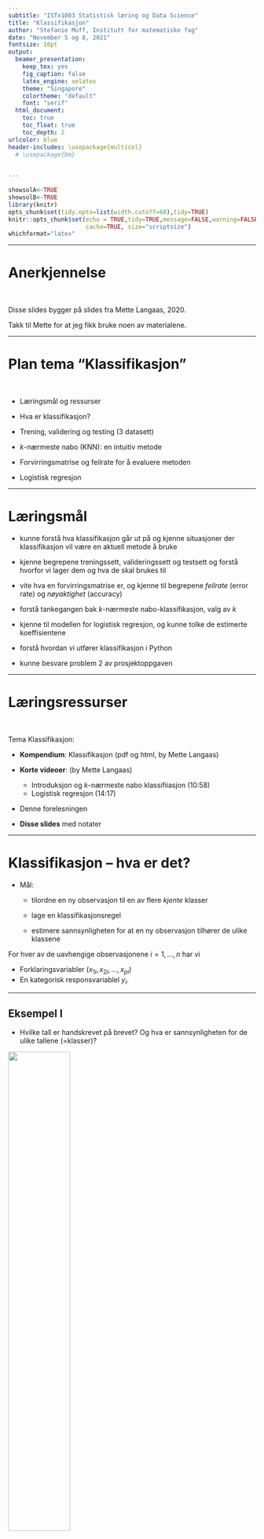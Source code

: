 ```yaml
---
subtitle: "ISTx1003 Statistisk læring og Data Science"
title: "Klassifikasjon"
author: "Stefanie Muff, Institutt for matematiske fag"
date: "November 5 og 8, 2021"
fontsize: 10pt
output:
  beamer_presentation:
    keep_tex: yes
    fig_caption: false
    latex_engine: xelatex
    theme: "Singapore"
    colortheme: "default"
    font: "serif"
  html_document:
    toc: true
    toc_float: true
    toc_depth: 2
urlcolor: blue
header-includes: \usepackage{multicol}
  # \usepackage{bm}
 

---
```


```r
showsolA<-TRUE
showsolB<-TRUE
library(knitr)
opts_chunk$set(tidy.opts=list(width.cutoff=68),tidy=TRUE)
knitr::opts_chunk$set(echo = TRUE,tidy=TRUE,message=FALSE,warning=FALSE,strip.white=TRUE,prompt=FALSE,
                      cache=TRUE, size="scriptsize")
whichformat="latex"
```

--- 

# Anerkjennelse

$~$

Disse slides bygger på slides fra Mette Langaas, 2020.


Takk til Mette for at jeg fikk bruke noen av materialene.

---

# Plan tema "Klassifikasjon"

$~$

* Læringsmål og ressurser

* Hva er klassifikasjon?

* Trening, validering og testing (3 datasett)

* $k$-nærmeste nabo (KNN): en intuitiv metode

* Forvirringsmatrise og feilrate for å evaluere metoden

* Logistisk regresjon



---

# Læringsmål

* kunne forstå hva klassifikasjon går ut på og kjenne situasjoner der klassifikasjon vil være en
aktuell metode å bruke

* kjenne begrepene treningssett, valideringssett og testsett og forstå hvorfor vi lager dem og hva de skal brukes til

* vite hva en forvirringsmatrise er, og kjenne til begrepene
_feilrate_ (error rate) og _nøyaktighet_ (accuracy)

* forstå tankegangen bak $k$-nærmeste nabo-klassifikasjon, valg av $k$

* kjenne til modellen for logistisk regresjon, og kunne tolke
de estimerte koeffisientene

* forstå hvordan vi utfører klassifikasjon i Python

* kunne besvare problem 2 av prosjektoppgaven

--- 

# Læringsressurser

\vspace{2mm}

$~$

Tema Klassifikasjon:

\vspace{2mm}


* **Kompendium**: Klassifikasjon (pdf og html, by Mette Langaas)

* **Korte videoer**: (by Mette Langaas)
  * Introduksjon og $k$-nærmeste nabo klassifiiasjon (10:58)
  * Logistisk regresjon (14:17)
 
* Denne forelesningen

* **Disse slides** med notater

---

# Klassifikasjon -- hva er det?

* Mål: 

  * tilordne en ny observasjon til en av flere _kjente_ klasser

  * lage en klassifikasjonsregel

  * estimere sannsynligheten for at en ny observasjon tilhører de ulike klassene
  
\vspace{2mm}

For hver av de uavhengige observasjonene $i=1,\ldots,n$ har vi

* Forklaringsvariabler $(x_{1i},x_{2i},\ldots,x_{pi})$
* En kategorisk responsvariablel $y_i$.

--- 

## Eksempel I

\vspace{2mm}

* Hvilke tall er handskrevet på brevet? Og hva er sannsynligheten for de ulike tallene (=klasser)?
\vspace{2mm}

\centering
![](mnist.jpeg){width=50%}

\vspace{4mm}

\flushleft



* Kommer en gitt kunde til å betale tilbake lånet sitt?

\vspace{2mm}


* Prognose om noen blir syk (hjertesykdom, kreft...) og sannsynligheten for det.


---

## Eksempel II

$~$

Problem 2 i prosjektet:

\vspace{2mm}

"Spam eller ham?" Spam filter: Klassifikasjon for å finne ut om en e-post er spam eller ikke (="ham").  

\vspace{2mm}

Binær: Respons variable er "ja"/"nei" (1/0).
 
\vspace{2mm}

---

## Syntetisk eksempel

$~$

* Et datasett med folgende struktur: $(x_{1i},x_{2i},y_i)$.
\vspace{2mm}

```r
library(mvtnorm)
library(caret)
library(MASS)
library(class)
library(dplyr)
library(ggpubr)
library(class)
library(gridExtra)

mu01=c(4,4)
mu02=c(1,2)
mu1=c(5,1)

sigma01=matrix(c(1,0.75,0.75,1),ncol=2)
sigma02=matrix(c(1,0,0,1),ncol=2)
sigma1=matrix(c(2,-0.5,-0.5,2),ncol=2)

n01=250
n02=250
n1=500
set.seed(4268)
x01=rmvnorm(n01,mu01,sigma01)
x02=rmvnorm(n02,mu02,sigma02)
x1=rmvnorm(n1,mu1,sigma1)
x01t=rmvnorm(n01,mu01,sigma01)
x02t=rmvnorm(n02,mu02,sigma02)
x1t=rmvnorm(n1,mu1,sigma1)

x1low=-0.9;x1high=7.9;x2low=-2.3;x2high=7.0

# data sets
permute <- sample(1:1000,replace=FALSE)

data.x=rbind(x01,x02,x1)
data.y=c(rep(0,n01+n02),rep(1,n1))
data.y=factor(data.y)

train.x <- data.x[permute[1:600],]
train.y <- data.y[permute[1:600]]

valid.x <- data.x[permute[601:800],]
valid.y <- data.y[permute[601:800]]

test.x <- data.x[permute[801:1000],]
test.y <- data.y[permute[801:1000]]


dataf=data.frame(x=data.x[,1], y=data.x[,2], klasse=as.character(data.y))
gg = ggplot(data=dataf) + 
  geom_point(aes(x=x, y=y, col=klasse,pch=klasse),size=2) + 
  ggtitle("")+xlab("x1")+ylab("x2") + theme_bw()


dataf=data.frame(x=train.x[,1], y=train.x[,2], klasse=as.character(train.y))

gg1 = ggplot(data=dataf) + 
  geom_point(aes(x=x, y=y, col=klasse,pch=klasse),size=2,show.legend = FALSE) + 
  ggtitle("Treningssettet")+xlab("x1")+ylab("x2") + theme_bw()
 

dataf=data.frame(x=valid.x[,1], y=valid.x[,2], klasse=as.character(valid.y))
gg2 = ggplot(data=dataf) + 
  geom_point(aes(x=x, y=y, col=klasse,pch=klasse),size=2,show.legend = FALSE) + 
  ggtitle("Valideringssettet")+xlab("x1")+ylab("x2") + theme_bw()
 

dataf=data.frame(x=test.x[,1], y=test.x[,2], klasse=as.character(test.y))
gg3 = ggplot(data=dataf) + 
  geom_point(aes(x=x, y=y, col=klasse,pch=klasse),size=2,show.legend = FALSE) + 
  ggtitle("Testsettet")+xlab("x1")+ylab("x2") + theme_bw()
 

gg
```

Spørsmål vi vil besvare: Hva er de beste klassifikasjonsgrensene?

---

## Et reelt eksempel

\vspace{2mm}

![](flipper.png){width=90%}

\tiny
\textcolor{gray}{https://github.com/allisonhorst/palmerpenguins}

---

# Data

\vspace{2mm}

Datasett: $(x_{1i},x_{2i},\ldots, x_{pi},y_i)$

\vspace{2mm}

Vi må dele datasettet i tre deler:

\vspace{2mm}

* Treningsdata
* Valideringsdata
* Testdata

\vspace{5mm}

![](datasett.png)

\vspace{2mm}
Hvorfor det?


---

# Trening-, validering- og testsett for syntetiske data

```r
grid.arrange( gg1, gg2, gg3, ncol = 3 )
```

---

# $k$-nærmeste-nabo-klassifikasjon

$~$

For å _finne_ klassifikasjonsreglen bruker vi bare treningsdataene.

$~$

Algoritmen:
  
  1) Ny observasjon: $x_0=(x_{1,0}, x_{2,0} , \ldots , x_{p,0})$ . Hvilken klasse bør denne klassifiseres til?

  2) Finn de $k$ nærmeste naboene til observasjonen i treningssettet.

  3) Sannsynligheten for at den nye observasjonen tilhører klasse 1 anslår vi er andelen av de $k$ nærmeste
naboene som tilhører klasse 1. Ditto for de andre klassene.

  4) Klassen til den nye observasjonen er den som har
størst sannsynlighet. Det blir det samme som å bruke
flertallsavstemming.

---

# $k$-nærmeste-nabo-klassifikasjon

\vspace{5mm}

Tre sp\oe rsm\aa l:
\vspace{5mm}

* Hva betyr "n\ae rmest"? Vi trenger en definision av avstand.

\vspace{1.5cm}

* Hvilke verdier kan $k$ ha?

\vspace{1.5cm}

* Hvordan bestemmer vi $k$?

---

## Hva betyr nærmest?

\vspace{2mm}

Nærmest er definert ved å bruke Euklidsk avstand.

\centering
![](avstand.png){width=40%}

\flushleft

Euklidsk avstand: $$D_E(i,0)=\sqrt{\sum_{j=1}^p (x_{ji}-x_{j0})^2 }$$

Andre avstandsm\aa l kan ogs\aa  \ brukes, men Euklidsk avstand er mest vanlig.

---

## N\ae rmeste naboer


\vspace{5mm}

```r

set.seed(123)
dataf=data.frame(x=train.x[1:20,1], y=train.x[1:20,2], klasse=as.character(train.y[1:20]))
gg = ggplot(data=dataf)
gg = gg + geom_point(aes(x=x, y=y, col=klasse,pch=klasse),size=2)
gg = gg + ggtitle("")+xlab("x1")+ylab("x2") + theme_bw()
gg
```


---

## N\ae rmeste naboer

\vspace{5mm}

```r
gg
```

---

## Tegne klassegrenser

\vspace{5mm}

```r
gg
```

---

## Hvordan ser klassegrensene ut?

$~$

Husk: Vi bruker treningssettet for å finne klassifikasjonsreglen:

$~$

```r
gg1
```

---

## Hvordan ser klassegrensene ut?

$~$
Svar: It depends!



```r
#KNN
test.grid = expand.grid(x = seq(x1low,x1high,by=0.05), y=seq(x2low,x2high,by=0.05))
## k = 1
classif = class::knn(train.x, test=test.grid, cl=train.y, k=1, prob=TRUE)
prob = attr(classif, "prob")
dataf = bind_rows(mutate(test.grid, prob=prob, class="0", prob_cls=ifelse(classif==class, 1, 0)),
                  mutate(test.grid, prob=prob, class="1", prob_cls=ifelse(classif==class, 1, 0)))

gg1 = ggplot(dataf)+geom_point(aes(x=x, y=y, colour=class), data=mutate(test.grid, class=classif), size=0.01) + 
  geom_contour(aes(x=x, y=y, z=prob_cls, group=class, color=class), data=dataf, bins=2,size=0.3) + 
  ggtitle("k=1")+xlab("x1")+ylab("x2") + theme(legend.position = "none")

# k = 5

classif = class::knn(train.x, test=test.grid, cl=train.y, k=5, prob=TRUE)
prob = attr(classif, "prob")
dataf = bind_rows(mutate(test.grid, prob=prob, class="0", prob_cls=ifelse(classif==class, 1, 0)),
                  mutate(test.grid, prob=prob, class="1", prob_cls=ifelse(classif==class, 1, 0)))

gg5 = ggplot(dataf)+geom_point(aes(x=x, y=y, colour=class), data=mutate(test.grid, class=classif), size=0.01) +
  geom_contour(aes(x=x, y=y, z=prob_cls, group=class, color=class), data=dataf, bins=2,size=0.3) +
  ggtitle("k=5")+xlab("x1")+ylab("x2") + theme(legend.position = "none")

# k = 15

classif = class::knn(train.x, test=test.grid, cl=train.y, k=15, prob=TRUE)
prob = attr(classif, "prob")
dataf = bind_rows(mutate(test.grid, prob=prob, class="0", prob_cls=ifelse(classif==class, 1, 0)),
                  mutate(test.grid, prob=prob, class="1", prob_cls=ifelse(classif==class, 1, 0)))

gg15 = ggplot(dataf)+geom_point(aes(x=x, y=y, colour=class), data=mutate(test.grid, class=classif), size=0.01) + 
  geom_contour(aes(x=x, y=y, z=prob_cls, group=class, color=class), data=dataf, bins=2,size=0.3) + 
  ggtitle("k=15")+xlab("x1")+ylab("x2") + theme(legend.position = "none")

# k = 99

classif = class::knn(train.x, test=test.grid, cl=train.y, k=99, prob=TRUE)
prob = attr(classif, "prob")
dataf = bind_rows(mutate(test.grid, prob=prob, class="0", prob_cls=ifelse(classif==class, 1, 0)),
                  mutate(test.grid, prob=prob, class="1", prob_cls=ifelse(classif==class, 1, 0)))

gg99 = ggplot(dataf)+geom_point(aes(x=x, y=y, colour=class), data=mutate(test.grid, class=classif), size=0.01) +
  geom_contour(aes(x=x, y=y, z=prob_cls, group=class, color=class), data=dataf, bins=2,size=0.3) +
  ggtitle("k=99")+xlab("x1")+ylab("x2") + theme(legend.position = "none")

grid.arrange(gg1,gg5,gg15,gg99,nrow=2)
```

---

## Men vent... hvordan velger vi $k$ da?

$~$

Vi så jo at

* hvis man velger $k$ for lite, da blir grensen _for fleksibel_.

$~$

Men: 

* hvis man velger $k$ for stor, kan grensen bli _for ufleksibel_.

$~$

$~$

Det er noe som kalles en _\textcolor{red}{trade-off}_, og vi skal bruk valideringssettet for å få en idé om kvaliteten i klassifikasjonen.

---

## Forvirringsmatrise

$~$

Forvirringsmatrise med to klasser:

\centering
![](forvirringsmatrise.png){width=35%}  
\scriptsize
(Fra Mette Langaas)

\normalsize
$~$

\flushleft
* **Feilrate**: andel feilklassifiserte observasjoner.

$~$


* Derfor: Vi velger den $k$ som minimerer feilraten på _valideringssettet_ (ikke trainingssettet!).

---

Marker og tell antall gale klassifiseringer på valideringssettet ($k=1$):

```r

dataf.valid=data.frame(x=valid.x[,1], y=valid.x[,2], klasse=as.character(valid.y))

gg1.valid <- gg1 + geom_point(data=dataf.valid, aes(x=x, y=y, col=klasse,pch=klasse),size=1.8,show.legend = FALSE) +
  xlim(0,8) + ylim(-2.5,7.3)
 
gg1.valid
```

---

Igjen, men nå med $k=99$:


```r

dataf.valid=data.frame(x=valid.x[,1], y=valid.x[,2], klasse=as.character(valid.y))

gg99.valid <- gg99 +   geom_point(data=dataf.valid, aes(x=x, y=y, col=klasse,pch=klasse),size=1.8,show.legend = FALSE) +
  xlim(0,8) + ylim(-2.5,7.3)
 
gg99.valid
```

---

## Feilrate i valideringssettet

$~$

Det kan vi nå systematisk gjøre med alle $k=1,3,\ldots$, $k\leq n$:

\vspace{5mm}

```r
kmax <- 101
misclas=numeric(length(seq(1,kmax,2)))
n = dim(valid.x)[1]
set.seed(9)
for(kk in 1:length(seq(1,kmax,2))){
  knn <- class::knn(train.x, test=valid.x, cl=train.y, k=kk, prob=TRUE)
  t = table(knn,valid.y)
  error = (n-sum(diag(t)))/n
  misclas[kk] = error
}


plot(seq(1,kmax,2),misclas,type="b",xlab="k",ylab="Feilrate",pch=19,cex=0.8)
```

--- 

Klassegrensene ser ganske likt ut for $k\geq 15$:

```r
grid.arrange(gg1,gg5,gg15,gg99,nrow=2)
```

---

# Data

\vspace{2mm}

Husk at vi hadde _tre_ deler i datasettet:

\vspace{2mm}

* **Treningssett**: For å lage en klassifikasjonsregel
* **Valideringssett**: For å finne på optimale hyperparametere
* **Testsett**: For å evaluere regelen på fremtidige data

\vspace{5mm}

![](datasett.png)

\vspace{2mm}
Nå kan vi bruke testsettet for å _finne feilraten_ for fremtidige data.

---

Feilraten på testsettet for KNN med $k=15$ (egentlig er $k=31$ best, men det gjør ikke en stor forskjell): 


```r

# k = 15
dataf.test=data.frame(x=test.x[,1], y=test.x[,2], klasse=as.character(test.y))

gg15.test <- gg15 + geom_point(data=dataf.test, aes(x=x, y=y, col=klasse,pch=klasse),size=2,show.legend = FALSE) +
  xlim(0,8) + ylim(-2.5,7.3)
 
gg15.test
```

```r
classif = class::knn(train.x, test=test.x, cl=train.y, k=15, prob=TRUE)
t = table(classif,test.y)
error = (n-sum(diag(t)))/n
```

Feilraten er `r error`.


---

# $k$-nærmeste nabo klassifikasjon i Python

`knaboer = np.arange(1,101,step=2)`

`val_feilrate = np.empty(len(knaboer))`  

`for i,k in enumerate(knaboer):`  
$~$ `knn = KNeighborsClassifier(n_neighbors=k,p=2)`  
$~$ `knn.fit(df_tren[['x1','x2']], df_tren['y'])`  
$~$ `val_feilrate[i] = 1-knn.score(df_val[[‘x1','x2']], df_val['y'])`  

$~$

Se prosjektoppgaven for mer Python kode.

<!-- # Todo (adapt to the code they need in oppgave 2) -->

<!-- Plott feilrate: -->

<!-- `plt.title('k-NN for ulike verdier av antall naboer k')`   -->
<!-- `plt.plot(knaboer, val_feilrate, label='Feilrate på`   -->
<!--  $~$ `valideringssettet')`   -->
<!-- `plt.xlabel('Antall naboer k'); plt.ylabel('Feilrate')`   -->
<!-- `plt.show()` -->

<!-- $~$ -->

<!-- Velg k: -->

<!-- `mink_valfeilrate =`   -->
<!-- $~$ `knaboer[np.where(val_feilrate == val_feilrate.min())]`   -->
<!-- `print(mink_valfeilrate[0])`   -->

<!-- ---  -->

<!-- Sett opp klassifikator: -->

<!-- `bestek=99`   -->
<!-- `knn = KNeighborsClassifier(n_neighbors=bestek,p=2)`   -->

<!-- $~$ -->

<!-- Feilrate på testsett:  -->

<!-- `knn.fit(df_tren[['x1','x2']], df_tren['y'])`   -->
<!-- `print("Feilrate kNN:", 1- knn.score(df_test[['x1','x2']], df_test['y']))`   -->


<!-- --- -->

<!-- ## Pensum for oppgave 2 -- hvor er vi nå? -->



<!-- \begin{multicols}{2} -->
<!-- \begin{itemize} -->
<!-- \item trening/validering/test -->
<!-- \item hvorfor -->
<!-- \item hvordan bruke -->
<!-- \item viktig å tenke på -->
<!-- \end{itemize} -->

<!-- \vspace{4mm} -->

<!-- \begin{itemize} -->
<!-- \item tolke plott -->
<!-- \item boksplott histogram -->
<!-- \item kryssplott korrelasjon -->
<!-- \item hva ser vi etter når vi vil lage en god klassifikasjonsregel? -->
<!-- \end{itemize} -->

<!-- \vspace{15mm} -->

<!-- \begin{itemize} -->
<!-- \item Forvirringsmatrise og feilrate -->
<!-- \item evaluere modell -->
<!-- \item velg mellom to modeller eller metoder -->
<!-- \item velge hyperparameter -->
<!-- \end{itemize} -->

<!-- \vspace{4mm} -->

<!-- \begin{itemize} -->
<!-- \item $k$-nærmeste nabo (kNN) -->
<!-- \item forstå metoden -->
<!-- \item velge $k$ -->
<!-- \end{itemize} -->

<!-- \vspace{4mm} -->

<!-- \begin{itemize} -->
<!-- \item logistisk regresjon -->
<!-- \item tolke estimerte koeffisienter -->
<!-- \item hypotesetest og p-verdi -->
<!-- \item velge mellom modeller -->
<!-- \end{itemize} -->
<!-- \end{multicols} -->

<!-- --- -->


# Plan tema "Klassifikasjon"

$~$

* Læringsmål og ressurser

* Hva er klassifikasjon?

* Trening, validering og testing (3 datasett)

* $k$-nærmeste nabo (KNN): en intuitiv metode

* Forvirringsmatrise og feilrate for å evaluere metoden

* Logistisk regresjon

---

# Logistisk regresjon - mål

$~$

* Forstå modellen

\vspace{2mm}
 
* Tolke estimerte koeffisienter

\vspace{2mm}

* Hypotesetest og $p$-verdi

\vspace{2mm}

* Velge mellom modeller

\vspace{2mm}

* Kunne utføre dette i Python


---

# Logistisk regresjon

$~$

* Kan bare handtere _to klasser_ $y_i \in \{0,1\}$.

$~$

* Vi antar at $Y_i$ har en **Bernoulli fordeling** med suksessannsynlighet $p_i$, derfor:

$$y_i = \begin{cases} 1 \text{ med sannsynlighet } p_i, \\ 0 \text{ med sannsynlighet } 1-p_i. \end{cases}$$

$~$

* **Mål**: For forklaringsvariabler $(x_{1i},x_{2i},\ldots,x_{pi})$ vi vil estimere $p_i = \text{Pr}(y_i=1 \mid x_1,\ldots,x_p)$.

---

## Eksempel: Kredittkort data

\vspace{2mm}

Datasettet `Default` er tatt fra her: https://rdrr.io/cran/ISLR/man/Credit.html

\vspace{2mm}
**Mål** : å forutsi om en person ikke betaler kredittkortregningen ("person defaults"), avhengig av årsinntekten (income) og balansen på kredittkortet (balance).

\textcolor{orange}{Orange: default=yes}, \textcolor{blue}{blue: default=no}.


 \centering
![ISLR Figure 3.7](4.1a.png){width=50%}

---

Det ser ut som at "Balance" er en ganske god forklarende variabel til Default (nei/ja), mens "Income" ikke har mye å si.

$~$

```r
library(ISLR)
data(Default)
Default$default.bin <- as.numeric(Default$default)-1
g1 <- ggplot(Default, aes(x =balance,fill=default,color=default)) +
  geom_density(size = 1.5,alpha=0.6)
g2 <- ggplot(Default, aes(x =income,fill=default,color=default)) +
  geom_density(size = 1.5,alpha=0.6)

grid.arrange(g1, g2, ncol=2 )
```


---

## Kan vi bare bruke linear regresjon for binær klassifikasjon?
\vspace{1mm}

For en binær responsvariabel $Y =$ `yes` or `no`, og forklaringsvariabler $X$ bruker vi vannligvis en _dummy encoding_ :

$$Y = \left\{ \begin{array}{ll}
0 & \text{hvis  } \texttt{no} \ , \\
1 & \text{hvis  } \texttt{yes} \ .
\end{array} \right.$$

\vspace{6mm}

```r
 
plot(default.bin ~ balance,data=Default,xlab="Balanse",ylab="Default (no=0, yes = 1)",col="orange")

```


---

* Kunne vi da ikke bare formulere en linear regresjonsmodell for $Y$ vs. $X$? 

* Vi kunne jo klassifisere responsen som "ja" (1) hvis $\hat{Y}> 0.5$.

\vspace{2mm}


* Problemet med linear regresjon: Vi kan forutsi $Y<0$ eller $Y>1$ med modellen, men en sannsynlighet er alltid mellom 0 og 1.

$~$

For kredittortdatasettet:
\vspace{-2mm}

![ISLR Figure 3.7](4.2.png)

 

---

## Vi trenger logistisk regresjon!

$~$

```r
r.glm <- glm(default.bin~balance,Default,family="binomial") 
coefs <- summary(r.glm)$coef[,1]

xx <- seq(0,2700)
eta <- coefs[1] + coefs[2]*xx
probs <- exp(eta)/(1+exp(eta))

plot(default.bin ~ balance,data=Default,xlab="Balanse",ylab="Sannsynlighet for Default",col="orange")
lines(xx,probs,type="l",col=4,lwd=3)
```


---

## Enkel logistisk regresjon

$~$

* Vi antar at responsen $Y_i$ er binomisk fordelt med suksessannsynlighet $p_i$.

$~$

* **Ideen**: å koble $p_i$ sammen med forklaringsvariablen med en logistisk funksjon:

$$p_i = \frac{\exp(\beta_0 + \beta_1 x_{1i})}{1+ \exp(\beta_0 + \beta_1 x_{1i})} \ .$$
$~$

* Denne verdien $p_i$ er alltid mellom 0 og 1, som den skal være.

\vspace{2mm}



$~$

$~$

---

## Klassifikasjonsregel

$~$

I kredittkorteksempelet er $x_{1i}$ balansen til person $i$.

$~$

Klassifikasjonsregel: $p\geq 0.5$ vs $p<0.5$.

$~$

```r
r.glm <- glm(default.bin~balance,Default,family="binomial") 
coefs <- summary(r.glm)$coef[,1]

xx <- seq(0,2700)
eta <- coefs[1] + coefs[2]*xx
probs <- exp(eta)/(1+exp(eta))

plot(default.bin ~ balance,data=Default,xlab="Balanse",ylab="Sannsynlighet for Default",col="orange")
lines(xx,probs,type="l",col=4,lwd=3)
abline(h=0.5,lty=2)
abline(v=1937,lty=2)
text(x=2240,y=0.2,labels="Balanse=1937")
```

---

## Enkel logistisk regresjon med Python

$~$

![](default_enkelt.png)

---

## Tolkning av $\beta_1$: odds

$~$

* Odds er definert som ratioen mellom sannsynlighet for suksess ($p$) og fiasko ($1-p$): 
$$odds = \frac{p}{1-p}$$

$~$

* Noen eksempler (og zoom poll):

$~$

\vspace{5mm}

$~$

$~$


* I logistisk regresjon: Hvis vi øker verdien til kovariaten fra $x_{i1}$ til $x_{i1} + 1$ så blir
den nye oddsen lik den gamle multiplisert med $e^{\beta_1}$.


---

## Enkel logistisk regresjon  

$~$

![](default_enkelt2.png)

$~$

$~$

* $\beta_0=-11.0385$, $\beta_1=0.0057$.

\vspace{3mm}

* $e^{0.0057}=1.0057$: Hvis `balance` øker med 1, går oddsen opp en _faktor_ 1.0057. 

\vspace{3mm}

* $e^{0.0057\cdot 100}=1.768$: Hvis `balance` øker med 100, går oddsen opp en _faktor_ 1.769.

\vspace{3mm}

* Husk at $H_0: \beta_1=0$ versus $H_1: \beta_1\neq 0$. Her har vi $p<0.0005$ for testen, derfor forkaster vi $H_0$.


\vspace{10mm}

---

## Logistisk regresjon med flere forklaringsvariabler

$~$

![](default_multiple.png)

$~$

* Nytt: $$p_i = \frac{\exp(\beta_0 + \beta_1 x_{1i} + \beta_2 x_{2i})}{ 1 + \exp(\beta_0 + \beta_1 x_{1i} + \beta_2 x_{2i})}$$

\vspace{2mm}

* Tolkning av $\beta_1$ og $\beta_2$?

\vspace{2mm}

* $p$-verdi?

---

## Hvilken model er best?

\vspace{2mm}

* For klassifikasjonen, skal vi velge modellen med bare `balance` eller med `balance + income`?

\vspace{2mm}

* Ideen: Skjekk feilraten _på valideringssettet_!

\vspace{2mm}

* Husker du bruken av forvirringsmatrisen?
 

\vspace{2mm}

* Det er resultatene fra modellene: 

```r
kable(data.frame("pred no"=c(1923, 52),"pred yes"=c(10, 15),row.names=c("true:no","true:yes")),align="c",col.names=c("pred:no","pred:yes"),row.names=T)
kable(data.frame("pred no"=c(1924, 50),"pred yes"=c(9, 17),row.names=c("true:no","true:yes")),align="c",col.names=c("pred:no","pred:yes"),row.names=T)
```


* Feilratene er derfor 0.031 (enkel modell) og 0.0295 (multippel modell) 
   

---

## Feilrate testsett

$~$

Til slutten kan vi sjekke feilraten på testsettet -- dette settet har vi enda ikke brukt.

$~$

Her finner vi 0.0245

---

## Python code

$~$

`formel='y ~ balance + income'`  
`modell = smf.logit(formel,data=df)`  
`resultat = modell.fit()`  
`resultat.summary()`  
`print(np.exp(resultat.params))` 

$~$

`cutoff = 0.5`  
`test_pred = resultat.predict(exog = df_test)`  
`y_testpred = np.where(test_pred > cutoff, 1, 0)`  
`y_testobs = df_test['y']`  
`print("Feilrate:", 1-accuracy_score(y_true=y_testobs,`  
  $~$ `y_pred=y_testpred,normalize=True))`
  
  
--- 

# Videre denne uken

$~$

* Se på videoene om Klyngeanalyse og K-gjennomsnitt (vent med videoen om hierarkisk klyngeanalyse).

$~$

* Les i kompendiet.

$~$

* Begynn å jobbe med prosjektoppgavene.

$~$

* Se her for mer informasjon: https://wiki.math.ntnu.no/istx1003/2021h/start
